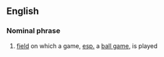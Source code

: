 ==English==
===Nominal phrase===
#[[field]] on which a game, [[esp.]] a [[ball game]], is played

{{cat|Nominal phrases}}